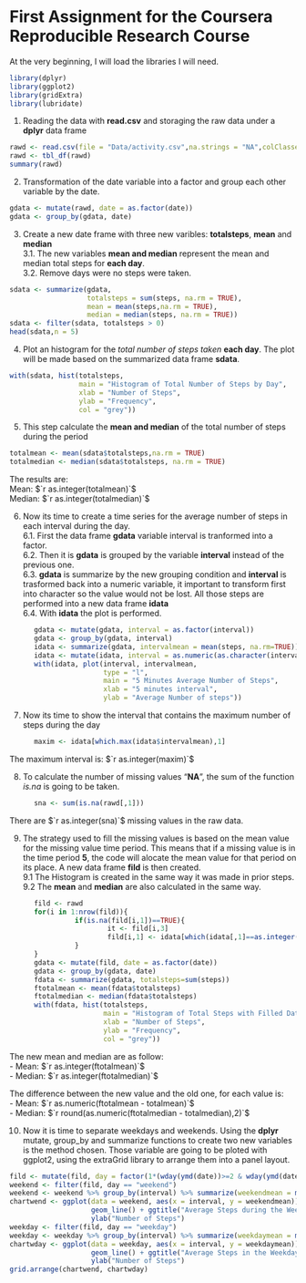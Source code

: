 First Assignment for the Coursera Reproducible Research Course  
==============================================================

At the very beginning, I will load the libraries I will need.
```r
library(dplyr)
library(ggplot2)
library(gridExtra)
library(lubridate)
```

1.  Reading the data with **read.csv** and storaging the raw data under a **dplyr** data frame 
```r
rawd <- read.csv(file = "Data/activity.csv",na.strings = "NA",colClasses = c("numeric","Date","numeric"))
rawd <- tbl_df(rawd)
summary(rawd)
```

2.  Transformation of the date variable into a factor and group each other variable by the date.
```r
gdata <- mutate(rawd, date = as.factor(date))
gdata <- group_by(gdata, date)
```

3.  Create a new date frame with three new varibles: **totalsteps**, **mean** and **median**  
3.1.  The new variables **mean and median** represent the mean and median total steps for **each day**.  
3.2.  Remove days were no steps were taken.
```r
sdata <- summarize(gdata, 
                   totalsteps = sum(steps, na.rm = TRUE),
                   mean = mean(steps,na.rm = TRUE), 
                   median = median(steps, na.rm = TRUE))
sdata <- filter(sdata, totalsteps > 0)
head(sdata,n = 5)
```

4.  Plot an histogram for the *total number of steps taken* **each day**. The plot will be made based on the summarized data frame **sdata**.

```r
with(sdata, hist(totalsteps, 
                 main = "Histogram of Total Number of Steps by Day",
                 xlab = "Number of Steps",
                 ylab = "Frequency",
                 col = "grey"))
```

5.  This step calculate the **mean and median** of the total number of steps during the period
```r
totalmean <- mean(sdata$totalsteps,na.rm = TRUE)
totalmedian <- median(sdata$totalsteps, na.rm = TRUE)
```

The results are:  
Mean: $`r as.integer(totalmean)`$  
Median: $`r as.integer(totalmedian)`$  
      
6.    Now its time to create a time series for the average number of steps in each interval during the day.  
6.1.  First the data frame **gdata** variable interval is tranformed into a factor.  
6.2.  Then it is **gdata** is grouped by the variable **interval** instead of the previous one.  
6.3.   **gdata** is summarize by the new grouping condition and **interval** is trasformed back into a         numeric variable, it important to transform first into character so the value would not be lost.       All those steps are performed into a new data frame **idata**  
6.4.   With **idata** the plot is performed.
```r
      gdata <- mutate(gdata, interval = as.factor(interval))
      gdata <- group_by(gdata, interval)
      idata <- summarize(gdata, intervalmean = mean(steps, na.rm=TRUE))
      idata <- mutate(idata, interval = as.numeric(as.character(interval)))
      with(idata, plot(interval, intervalmean,
                       type = "l",
                       main = "5 Minutes Average Number of Steps",
                       xlab = "5 minutes interval",
                       ylab = "Average Number of steps"))
```

7.    Now its time to show the interval that contains the maximum number of steps during the day
```r
      maxim <- idata[which.max(idata$intervalmean),1]
```
The maximum interval is: $`r as.integer(maxim)`$  
  
8.    To calculate the number of missing values "**NA**", the sum of the function *is.na* is going to be taken.
```r
      sna <- sum(is.na(rawd[,1]))   
```
There are $`r as.integer(sna)`$ missing values in the raw data.  

9.    The strategy used to fill the missing values is based on the mean value for the missing value time period. This means that if a missing value is in the time period **5**, the code will alocate the mean value for that period on its place. A new data frame **fild** is then created.  
9.1   The Histogram is created in the same way it was made in prior steps.  
9.2   The **mean** and **median** are also calculated in the same way.  
```r
      fild <- rawd
      for(i in 1:nrow(fild)){
                if(is.na(fild[i,1])==TRUE){
                        it <- fild[i,3]
                        fild[i,1] <- idata[which(idata[,1]==as.integer(fild[i,3])),2]
                }
      }
      gdata <- mutate(fild, date = as.factor(date))
      gdata <- group_by(gdata, date)
      fdata <- summarize(gdata, totalsteps=sum(steps))
      ftotalmean <- mean(fdata$totalsteps)
      ftotalmedian <- median(fdata$totalsteps)
      with(fdata, hist(totalsteps,
                       main = "Histogram of Total Steps with Filled Data",
                       xlab = "Number of Steps",
                       ylab = "Frequency",
                       col = "grey"))
```

The new mean and median are as follow:  
- Mean: $`r as.integer(ftotalmean)`$  
- Median: $`r as.integer(ftotalmedian)`$  

The difference between the new value and the old one, for each value is:  
- Mean: $`r as.numeric(ftotalmean - totalmean)`$  
- Median: $`r round(as.numeric(ftotalmedian - totalmedian),2)`$  

10. Now it is time to separate weekdays and weekends. Using the **dplyr** mutate, group_by and summarize functions to create two new variables is the method chosen. Those variable are going to be ploted with ggplot2, using the extraGrid library to arrange them into a panel layout.
```r
fild <- mutate(fild, day = factor(1*(wday(ymd(date))>=2 & wday(ymd(date)) <= 6),labels = c("weekend","weekday")))
weekend <- filter(fild, day == "weekend")
weekend <- weekend %>% group_by(interval) %>% summarize(weekendmean = mean(steps))
chartwend <- ggplot(data = weekend, aes(x = interval, y = weekendmean)) + 
                    geom_line() + ggtitle("Average Steps during the Weekends") +
                    ylab("Number of Steps")
weekday <- filter(fild, day == "weekday")
weekday <- weekday %>% group_by(interval) %>% summarize(weekdaymean = mean(steps))
chartwday <- ggplot(data = weekday, aes(x = interval, y = weekdaymean)) + 
                    geom_line() + ggtitle("Average Steps in the Weekdays") +
                    ylab("Number of Steps")
grid.arrange(chartwend, chartwday)   
```